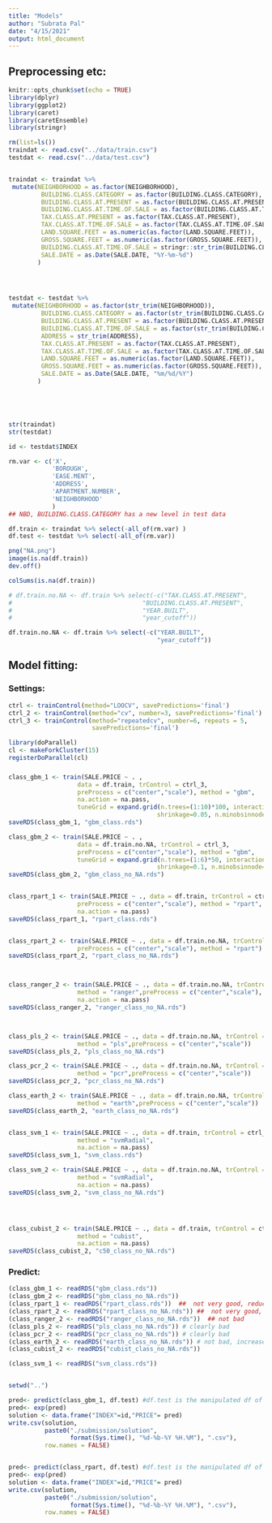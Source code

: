 ```yaml
---
title: "Models"
author: "Subrata Pal"
date: "4/15/2021"
output: html_document
---
```




## Preprocessing etc:

```r
knitr::opts_chunk$set(echo = TRUE)
library(dplyr)
library(ggplot2)
library(caret)
library(caretEnsemble)
library(stringr)

rm(list=ls())
traindat <- read.csv("../data/train.csv")
testdat <- read.csv("../data/test.csv")


traindat <- traindat %>% 
 mutate(NEIGHBORHOOD = as.factor(NEIGHBORHOOD), 
         BUILDING.CLASS.CATEGORY = as.factor(BUILDING.CLASS.CATEGORY),
         BUILDING.CLASS.AT.PRESENT = as.factor(BUILDING.CLASS.AT.PRESENT),
         BUILDING.CLASS.AT.TIME.OF.SALE = as.factor(BUILDING.CLASS.AT.TIME.OF.SALE), 
         TAX.CLASS.AT.PRESENT = as.factor(TAX.CLASS.AT.PRESENT), 
         TAX.CLASS.AT.TIME.OF.SALE = as.factor(TAX.CLASS.AT.TIME.OF.SALE), 
         LAND.SQUARE.FEET = as.numeric(as.factor(LAND.SQUARE.FEET)), 
         GROSS.SQUARE.FEET = as.numeric(as.factor(GROSS.SQUARE.FEET)),
         BUILDING.CLASS.AT.TIME.OF.SALE = stringr::str_trim(BUILDING.CLASS.AT.TIME.OF.SALE), 
         SALE.DATE = as.Date(SALE.DATE, "%Y-%m-%d")
        ) 




testdat <- testdat %>% 
 mutate(NEIGHBORHOOD = as.factor(str_trim(NEIGHBORHOOD)), 
         BUILDING.CLASS.CATEGORY = as.factor(str_trim(BUILDING.CLASS.CATEGORY)),
         BUILDING.CLASS.AT.PRESENT = as.factor(BUILDING.CLASS.AT.PRESENT),
         BUILDING.CLASS.AT.TIME.OF.SALE = as.factor(str_trim(BUILDING.CLASS.AT.TIME.OF.SALE)), 
         ADDRESS = str_trim(ADDRESS),
         TAX.CLASS.AT.PRESENT = as.factor(TAX.CLASS.AT.PRESENT), 
         TAX.CLASS.AT.TIME.OF.SALE = as.factor(TAX.CLASS.AT.TIME.OF.SALE), 
         LAND.SQUARE.FEET = as.numeric(as.factor(LAND.SQUARE.FEET)), 
         GROSS.SQUARE.FEET = as.numeric(as.factor(GROSS.SQUARE.FEET)),
         SALE.DATE = as.Date(SALE.DATE, "%m/%d/%Y")
        ) 





str(traindat)
str(testdat)

id <- testdat$INDEX

rm.var <- c('X',
            'BOROUGH',
            'EASE.MENT',
            'ADDRESS', 
            'APARTMENT.NUMBER', 
            'NEIGHBORHOOD'
            )
## NBD, BUILDING.CLASS.CATEGORY has a new level in test data

df.train <- traindat %>% select(-all_of(rm.var) )
df.test <- testdat %>% select(-all_of(rm.var))

png("NA.png")
image(is.na(df.train))
dev.off()

colSums(is.na(df.train))

# df.train.no.NA <- df.train %>% select(-c("TAX.CLASS.AT.PRESENT",
#                                    "BUILDING.CLASS.AT.PRESENT",
#                                    "YEAR.BUILT",
#                                    "year_cutoff"))

df.train.no.NA <- df.train %>% select(-c("YEAR.BUILT",
                                         "year_cutoff"))

```



## Model fitting:

### Settings: 
```r
ctrl <- trainControl(method="LOOCV", savePredictions='final')
ctrl_2 <- trainControl(method="cv", number=3, savePredictions='final')
ctrl_3 <- trainControl(method="repeatedcv", number=6, repeats = 5, 
                       savePredictions='final')

library(doParallel)
cl <- makeForkCluster(15)
registerDoParallel(cl)

```


### 
```r
class_gbm_1 <- train(SALE.PRICE ~ . , 
                   data = df.train, trControl = ctrl_3, 
                   preProcess = c("center","scale"), method = "gbm",
                   na.action = na.pass, 
                   tuneGrid = expand.grid(n.trees=(1:10)*100, interaction.depth=1:5, 
                                         shrinkage=0.05, n.minobsinnode=10))
saveRDS(class_gbm_1, "gbm_class.rds")

class_gbm_2 <- train(SALE.PRICE ~ . , 
                   data = df.train.no.NA, trControl = ctrl_3, 
                   preProcess = c("center","scale"), method = "gbm",
                   tuneGrid = expand.grid(n.trees=(1:6)*50, interaction.depth=1:3, 
                                         shrinkage=0.1, n.minobsinnode=10))
saveRDS(class_gbm_2, "gbm_class_no_NA.rds")


class_rpart_1 <- train(SALE.PRICE ~ ., data = df.train, trControl = ctrl_3, 
                   preProcess = c("center","scale"), method = "rpart",
                   na.action = na.pass)
saveRDS(class_rpart_1, "rpart_class.rds")


class_rpart_2 <- train(SALE.PRICE ~ ., data = df.train.no.NA, trControl = ctrl_3, 
                   preProcess = c("center","scale"), method = "rpart")
saveRDS(class_rpart_2, "rpart_class_no_NA.rds")



class_ranger_2 <- train(SALE.PRICE ~ ., data = df.train.no.NA, trControl = ctrl_3, 
                   method = "ranger",preProcess = c("center","scale"),
                   na.action = na.pass)
saveRDS(class_ranger_2, "ranger_class_no_NA.rds")



class_pls_2 <- train(SALE.PRICE ~ ., data = df.train.no.NA, trControl = ctrl_3, 
                   method = "pls",preProcess = c("center","scale"))
saveRDS(class_pls_2, "pls_class_no_NA.rds")

class_pcr_2 <- train(SALE.PRICE ~ ., data = df.train.no.NA, trControl = ctrl_3, 
                   method = "pcr",preProcess = c("center","scale"))
saveRDS(class_pcr_2, "pcr_class_no_NA.rds")

class_earth_2 <- train(SALE.PRICE ~ ., data = df.train.no.NA, trControl = ctrl_3, 
                   method = "earth",preProcess = c("center","scale"))
saveRDS(class_earth_2, "earth_class_no_NA.rds")


class_svm_1 <- train(SALE.PRICE ~ ., data = df.train, trControl = ctrl_3, 
                   method = "svmRadial", 
                   na.action = na.pass)
saveRDS(class_svm_1, "svm_class.rds")

class_svm_2 <- train(SALE.PRICE ~ ., data = df.train.no.NA, trControl = ctrl_3, 
                   method = "svmRadial", 
                   na.action = na.pass)
saveRDS(class_svm_2, "svm_class_no_NA.rds")




class_cubist_2 <- train(SALE.PRICE ~ ., data = df.train, trControl = ctrl_3, 
                   method = "cubist", 
                   na.action = na.pass)
saveRDS(class_cubist_2, "c50_class_no_NA.rds")


```



### Predict:
```r
(class_gbm_1 <- readRDS("gbm_class.rds"))
(class_gbm_2 <- readRDS("gbm_class_no_NA.rds"))
(class_rpart_1 <- readRDS("rpart_class.rds"))  ##  not very good, reduce cp and see
(class_rpart_2 <- readRDS("rpart_class_no_NA.rds")) ##  not very good, reduce cp and see
(class_ranger_2 <- readRDS("ranger_class_no_NA.rds"))  ## not bad
(class_pls_2 <- readRDS("pls_class_no_NA.rds")) # clearly bad
(class_pcr_2 <- readRDS("pcr_class_no_NA.rds")) # clearly bad
(class_earth_2 <- readRDS("earth_class_no_NA.rds")) # not bad, increase nprune
(class_cubist_2 <- readRDS("cubist_class_no_NA.rds"))

(class_svm_1 <- readRDS("svm_class.rds"))


setwd("..")

pred<- predict(class_gbm_1, df.test) #df.test is the manipulated df of test 
pred<- exp(pred)
solution <- data.frame("INDEX"=id,"PRICE"= pred)
write.csv(solution, 
          paste0("./submission/solution", 
                 format(Sys.time(), "%d-%b-%Y %H.%M"), ".csv"), 
          row.names = FALSE)


pred<- predict(class_rpart, df.test) #df.test is the manipulated df of test 
pred<- exp(pred)
solution <- data.frame("INDEX"=id,"PRICE"= pred)
write.csv(solution, 
          paste0("./submission/solution", 
                 format(Sys.time(), "%d-%b-%Y %H.%M"), ".csv"), 
          row.names = FALSE)
```

